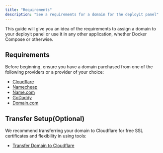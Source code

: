 ---
title: "Requirements"
description: "See a requirements for a domain for the deployit panel"
---

This guide will give you an idea of the requirements to assign a domain to your deployit panel or use it in any other application, whether Docker Compose or otherwise.

## Requirements

Before beginning, ensure you have a domain purchased from one of the following providers or a provider of your choice:

- [Cloudflare](https://www.cloudflare.com/)
- [Namecheap](https://www.namecheap.com/domains/)
- [Name.com](https://www.name.com/)
- [GoDaddy](https://www.godaddy.com/)
- [Domain.com](https://www.domain.com/)


## Transfer Setup(Optional)

We recommend transferring your domain to Cloudflare for free SSL certificates and flexibility in using tools:

- [Transfer Domain to Cloudflare](https://developers.cloudflare.com/registrar/get-started/transfer-domain-to-cloudflare/)

